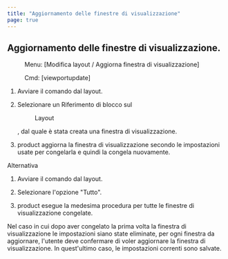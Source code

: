 ```yaml
---
title: "Aggiornamento delle finestre di visualizzazione"
page: true
---
```

## Aggiornamento delle finestre di visualizzazione.
<GeoDesigner> <Menu> Menu: [Modifica layout / Aggiorna finestra di visualizzazione] </Menu> 
 <Menu> Cmd: [viewportupdate] </Menu> 

1. Avviare il comando dal layout.


2. Selezionare un <Italic> Riferimento di blocco </Italic>  sul <Menu>Layout</Menu> , dal quale &#232; stata creata una finestra di visualizzazione.


3. <Placeholder>product</Placeholder> aggiorna la finestra di visualizzazione secondo le impostazioni usate per congelarla e quindi la congela nuovamente.





Alternativa


1. Avviare il comando dal layout.


2. Selezionare l&#39;opzione &quot;Tutto&quot;.


3. <Placeholder>product</Placeholder> esegue la medesima procedura per tutte le finestre di visualizzazione congelate.





<Success>
Nel caso in cui dopo aver congelato la prima volta la finestra di visualizzazione le impostazioni siano state eliminate, per ogni finestra da aggiornare, l&#39;utente deve confermare di voler aggiornare la finestra di visualizzazione. In quest&#39;ultimo caso, le impostazioni correnti sono salvate.
</Success>

</GeoDesigner>

